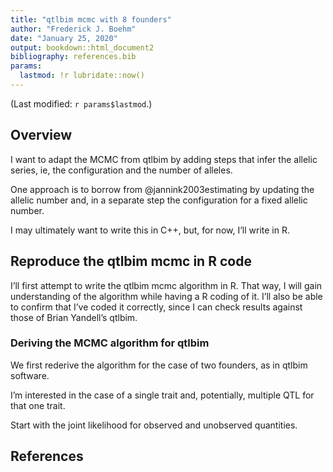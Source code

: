 ```yaml
---
title: "qtlbim mcmc with 8 founders"
author: "Frederick J. Boehm"
date: "January 25, 2020"
output: bookdown::html_document2
bibliography: references.bib
params:
  lastmod: !r lubridate::now()
---
```


(Last modified: `r params$lastmod`.)

## Overview

I want to adapt the MCMC from qtlbim by adding steps that infer the 
allelic series, ie, the configuration and the number of alleles.

One approach is to borrow from @jannink2003estimating by updating the allelic number and, in a separate step
the configuration for a fixed allelic number.

I may ultimately want to write this in C++, but, for now, I'll write in R.

## Reproduce the qtlbim mcmc in R code

I'll first attempt to write the qtlbim mcmc algorithm in R. That way, I will gain understanding of the algorithm while having a R coding of it. I'll also be able to confirm that I've coded it correctly, since I can check results against those of Brian Yandell's qtlbim.

### Deriving the MCMC algorithm for qtlbim

We first rederive the algorithm for the case of two founders, as in qtlbim software.

I'm interested in the case of a single trait and, potentially, multiple QTL for that one trait. 

Start with the joint likelihood for observed and unobserved quantities.






## References



